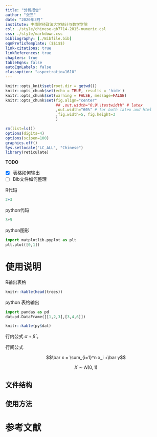 ```yaml
---
title: "分析报告"
author: "张三"
date: "2020年3月"
institute: 中南财经政法大学统计与数学学院
csl: ./style/chinese-gb7714-2015-numeric.csl
css: ./style/markdown.css
bibliography: [./Bibfile.bib]
eqnPrefixTemplate: ($$i$$)
link-citations: true
linkReferences: true
chapters: true
tableEqns: false
autoEqnLabels: false
classoption: "aspectratio=1610"
---
```


```r
knitr::opts_knit$set(root.dir = getwd())
knitr::opts_chunk$set(echo = TRUE, results = 'hide')
knitr::opts_chunk$set(warning = FALSE, message=FALSE)
knitr::opts_chunk$set(fig.align="center"
                      ## ,out.width="0.9\\textwidth" # latex
                      ,out.width="60%" # for both latex and html
                      ,fig.width=5, fig.height=3
                      )
```

```r
rm(list=ls())
options(digits=4)
options(scipen=100)
graphics.off()
Sys.setlocale("LC_ALL", "Chinese")
library(reticulate)
```

**TODO**

- [x] 表格如何输出
- [ ] Bib文件如何整理

R代码

```r
2+3
```

python代码

```python
3+5
```

python图形

```python
import matplotlib.pyplot as plt
plt.plot([0,1])
```

# 使用说明

R输出表格

```r
knitr::kable(head(trees))
```

python 表格输出

```python
import pandas as pd
dat=pd.DataFrame([[1,2,3],[3,4,6]])
```


```r
knitr::kable(py$dat)
```

行内公式 $\alpha+\hat{\beta}$ 。

行间公式

$$\bar x = \sum_{i=1}^n x_i +\bar y$$

$$X \sim  N(0,1)$$


## 文件结构 

## 使用方法

# 参考文献
[//]: # (\bibliography{Bibfile})
